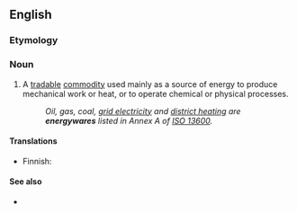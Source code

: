 ==English==

===Etymology===
{{suffix|en|energy|ware}}

===Noun===
{{en-noun|~}}

# A [[tradable]] [[commodity]] used mainly as a source of energy to produce mechanical work or heat, or to operate chemical or physical processes.
#: ''Oil, gas, coal, [[grid electricity]] and [[district heating]] are '''energywares''' listed in Annex A of [[w:ISO 13600|ISO 13600]].''

====Translations====
{{trans-top|tradable commodity}}
* Finnish: {{t|fi|[[kaupallinen]] [[energianlähde]]}}
{{trans-mid}}
{{trans-bottom}}

====See also====
* {{l|en|energy carrier}}